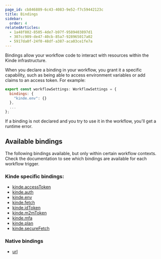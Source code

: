 ```yaml
---
page_id: cb846889-6c43-4083-9e52-f7c59442123c
title: Bindings
sidebar:
  order: 4
relatedArticles:
  - 1a48f802-8505-4de7-b97f-9589403897d1
  - 307cc909-de47-40cb-85a7-928965017a02
  - 5917da0f-24f0-48df-a387-aca03ce1fe7a
---
```


Bindings allow your workflow code to interact with resources within the Kinde infrastructure.

When you declare a binding in your workflow, you grant it a specific capability, such as being able to access environment variables or add claims to an access token. For example:

```js
export const workflowSettings: WorkflowSettings = {
  bindings: {
    "kinde.env": {}
  },
  ...
};
```

If a binding is not declared and you try to use it in the workflow, you'll get a runtime error.

## Available bindings

The following bindings available, but only within certain workflow contexts. Check the documentation to see which bindings are available for each workflow trigger.

### Kinde specific bindings:

- [kinde.accessToken](/workflows/bindings/access-token-binding/)
- [kinde.auth](/workflows/bindings/auth-binding/)
- [kinde.env](/workflows/bindings/env-binding/)
- [kinde.fetch](/workflows/bindings/fetch-binding/)
- [kinde.idToken](/workflows/bindings/id-token-binding/)
- [kinde.m2mToken](/workflows/bindings/m2m-token-binding/)
- [kinde.mfa](/workflows/bindings/mfa-binding/)
- [kinde.plan](/workflows/bindings/plan-binding/)
- [kinde.secureFetch](/workflows/bindings/secure-fetch-binding/)

### Native bindings

- [url](/workflows/bindings/url-binding/)
